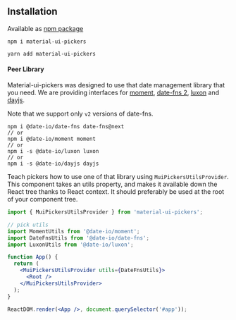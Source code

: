 
<PageMeta title="Installation" />

## Installation

Available as [npm package](https://www.npmjs.com/package/material-ui-pickers)

```
npm i material-ui-pickers

yarn add material-ui-pickers
```

#### Peer Library

Material-ui-pickers was designed to use that date management library that you need.
We are providing interfaces for [moment](https://momentjs.com/), [date-fns 2](https://date-fns.org/), [luxon](https://moment.github.io/luxon/) and [dayjs](https://github.com/iamkun/dayjs).

Note that we support only `v2` versions of date-fns.

```
npm i @date-io/date-fns date-fns@next
// or
npm i @date-io/moment moment
// or
npm i -s @date-io/luxon luxon
// or
npm i -s @date-io/dayjs dayjs
```

Teach pickers how to use one of that library using `MuiPickersUtilsProvider`. This component takes an utils
property, and makes it available down the React tree thanks to React context. It should
preferably be used at the root of your component tree.

```jsx
import { MuiPickersUtilsProvider } from 'material-ui-pickers';

// pick utils
import MomentUtils from '@date-io/moment';
import DateFnsUtils from '@date-io/date-fns';
import LuxonUtils from '@date-io/luxon';

function App() {
  return (
    <MuiPickersUtilsProvider utils={DateFnsUtils}>
      <Root />
    </MuiPickersUtilsProvider>
  );
}

ReactDOM.render(<App />, document.querySelector('#app'));

```
